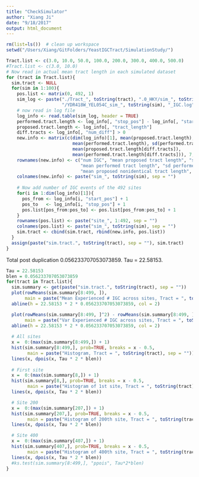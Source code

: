 ```yaml
---
title: "CheckSimulator"
author: "Xiang Ji"
date: "9/18/2017"
output: html_document
---
```


```r
rm(list=ls())  # clean up workspace
setwd("/Users/Xiang/GitFolders/YeastIGCTract/SimulationStudy/")

Tract.list <- c(3.0, 10.0, 50.0, 100.0, 200.0, 300.0, 400.0, 500.0)
#Tract.list <- c(3.0, 10.0)
# Now read in actual mean tract length in each simulated dataset
for (tract in Tract.list){
  sim.tract <- NULL
  for(sim in 1:100){
    pos.list <- matrix(0, 492, 1)
    sim_log <- paste("./Tract_", toString(tract), ".0_HKY/sim_", toString(sim), 
                     "/YDR418W_YEL054C_sim_", toString(sim), "_IGC.log", sep = "")
    # now read in log file
    log_info <- read.table(sim_log, header = TRUE)
    performed.tract.length <- log_info[, "stop_pos"] - log_info[, "start_pos"] + 1
    proposed.tract.length <- log_info[, "tract_length"]
    diff.tracts <- log_info[, "num_diff"] > 0
    new.info <- matrix(c(dim(log_info)[1], mean(proposed.tract.length), sd(proposed.tract.length), 
                         mean(performed.tract.length), sd(performed.tract.length),
                         mean(proposed.tract.length[diff.tracts]), 
                         mean(performed.tract.length[diff.tracts])), 7, 1)
    rownames(new.info) <- c("num IGC", "mean proposed tract length", "sd proposed tract length", 
                            "mean performed tract length", "sd performed tract length", 
                            "mean proposed nonidentical tract length", "mean performed nonidentical tract length")
    colnames(new.info) <- paste("sim_", toString(sim), sep = "")
    
    # Now add number of IGC events of the 492 sites
    for(i in 1:dim(log_info)[1]){
      pos_from <- log_info[i, "start_pos"] + 1
      pos_to   <- log_info[i, "stop_pos"] + 1
      pos.list[pos_from:pos_to] <- pos.list[pos_from:pos_to] + 1
    }
    rownames(pos.list) <- paste("site_", 1:492, sep = "")
    colnames(pos.list) <- paste("sim_", toString(sim), sep = "")
    sim.tract <- cbind(sim.tract, rbind(new.info, pos.list))
  }
  assign(paste("sim.tract.", toString(tract), sep = ""), sim.tract)
}

```

Total post duplication 0.056233707053073859. Tau = 22.58153.

```r
Tau = 22.58153
blen = 0.056233707053073859
for(tract in Tract.list){
  sim.summary <- get(paste("sim.tract.", toString(tract), sep = ""))
  plot(rowMeans(sim.summary[8:499, ]), 
       main = paste("Mean Experienced # IGC across sites, Tract = ", toString(tract), ""))
  abline(h = 22.58153 * 2 * 0.056233707053073859, col = 2)

  plot(rowMeans(sim.summary[8:499, ]^2) - rowMeans(sim.summary[8:499, ])^2, 
       main = paste("Var Experienced # IGC across sites, Tract = ", toString(tract), ""))
  abline(h = 22.58153 * 2 * 0.056233707053073859, col = 2)
  
  # All sites
  x =  0:(max(sim.summary[8:499,]) + 1)
  hist(sim.summary[8:499,], prob=TRUE, breaks = x - 0.5,
        main = paste("Histogram, Tract = ", toString(tract), sep = ""))
  lines(x, dpois(x, Tau * 2 * blen))  
  
  # First site
  x =  0:(max(sim.summary[8,]) + 1)
  hist(sim.summary[8,], prob=TRUE, breaks = x - 0.5,
        main = paste("Histogram of 1st site, Tract = ", toString(tract), sep = ""))
  lines(x, dpois(x, Tau * 2 * blen))  

  # Site 200
  x =  0:(max(sim.summary[207,]) + 1)
  hist(sim.summary[207,], prob=TRUE, breaks = x - 0.5,
        main = paste("Histogram of 200th site, Tract = ", toString(tract), sep = ""))
  lines(x, dpois(x, Tau * 2 * blen))  

  # Site 400
  x =  0:(max(sim.summary[407,]) + 1)
  hist(sim.summary[407,], prob=TRUE, breaks = x - 0.5,
        main = paste("Histogram of 400th site, Tract = ", toString(tract), sep = ""))
  lines(x, dpois(x, Tau * 2 * blen)) 
  #ks.test(sim.summary[8:499,], "ppois", Tau*2*blen)
}

```